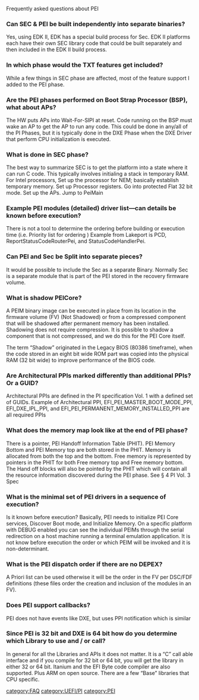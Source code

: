Frequently asked questions about PEI

===Can SEC & PEI be built independently into separate binaries?===
Yes, using EDK II, EDK has a special build process for Sec. EDK II platforms each have their own SEC library code that could be built separately and then included in the EDK II build process. 


===In which phase would the TXT features get included?===
While a few things in SEC phase are affected,  most of the feature support I added to  the PEI phase. 


===Are the PEI phases performed on Boot Strap Processor (BSP), what about APs?===
The HW puts APs into Wait-For-SIPI at reset.  Code running on the BSP must wake an AP to get the AP to run any code.  This could be done in any/all of the PI Phases, but it is typically done in the DXE Phase when the DXE Driver that perform CPU initialization is executed.


===What is done in SEC phase?===
The best way to summarize SEC is to get the platform into a state where it can run C code.  This typically involves initialing a stack in temporary RAM. For Intel processors, Set up the processor for NEM; basically establish temporary memory. Set up Processor registers. Go into protected Flat 32 bit mode. Set up the APs. Jump to PeiMain 


===Example PEI modules (detailed) driver list—can details be known before execution?===
There is not a tool to determine the ordering before building or execution time (i.e. Priority list for ordering ) Example from Lakeport is PCD,  ReportStatusCodeRouterPei, and StatusCodeHandlerPei. 


===Can PEI and Sec be Split into separate pieces?===
It would be possible to include the Sec as a separate Binary. Normally Sec is a separate module that is part of the PEI stored in the recovery firmware volume. 


===What is shadow PEICore?===
A PEIM binary image can be executed in place from its location in the firmware volume (FV) (Not Shadowed) or from a compressed component that will be shadowed after permanent memory has been installed. Shadowing does not require compression.  It is possible to shadow a component that is not compressed, and we do this for the PEI Core itself.

The term “Shadow” originated in the Legacy BIOS (80386 timeframe), when the code stored in an eight bit wide ROM part was copied into the physical RAM (32 bit wide) to improve performance of the BIOS code.


===Are Architectural PPIs marked differently than additional PPIs?  Or a GUID?===
Architectural PPIs are defined in the PI specification Vol. 1 with a defined set of GUIDs. Example of Architectural PPI, EFI_PEI_MASTER_BOOT_MODE_PPI, EFI_DXE_IPL_PPI, and EFI_PEI_PERMANENT_MEMORY_INSTALLED_PPI  are all required PPIs


===What does the memory map look like at the end of PEI phase?===
There is a pointer, PEI Handoff Information Table (PHIT). PEI Memory Bottom and PEI Memory top are both stored in the PHIT.  Memory is allocated from both the top and the bottom.  Free memory is represented by pointers in the PHIT for both Free memory top and Free memory bottom.  The Hand off blocks will also be pointed by the PHIT which will contain all the resource information discovered during the PEI phase. See § 4 PI Vol. 3 Spec


===What is the minimal set of PEI drivers in a sequence of execution?===  
Is it known before execution?  Basically, PEI needs to initialize PEI Core services, Discover Boot mode, and Initialize Memory. On a specific platform with DEBUG enabled you can see the individual PEIMs through the serial redirection on a host machine running a terminal emulation application. It is not know before execution the order or which PEIM will be invoked and it is non-determinant. 


===What is the PEI dispatch order if there are no DEPEX?=== 
A Priori list can be used otherwise it will be the order in the FV per DSC/FDF definitions (these files order the creation and inclusion of the modules in an FV).


===Does PEI support callbacks?=== 
PEI does not have events like DXE, but uses PPI notification which is similar


===Since PEI is 32 bit and DXE is 64 bit how do you determine which Library to use and / or call?===
In general for all the Libraries and APIs it does not matter. It is a  “C” call able interface and if you compile for 32 bit or 64 bit, you will get the library in either 32 or 64 bit. Itanium and the EFI Byte code compiler are also supported. Plus ARM on open source.  
There are a few “Base” libraries that CPU specific.


[[category:FAQ]]
[[category:UEFI/PI]]
[[category:PEI]]
